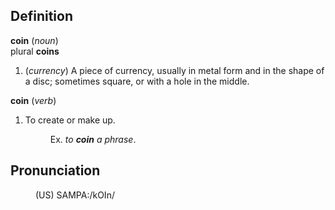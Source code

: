 ==Definition==

'''coin''' (''noun'')
<br>plural '''coins'''
# (<i>currency</i>) A piece of currency, usually in metal form and in the shape of a disc; sometimes square, or with a hole in the middle.

'''coin''' (''verb'')
# To create or make up.
#:Ex. ''to '''coin''' a phrase''.

==Pronunciation==
:(US) SAMPA:/kOIn/
